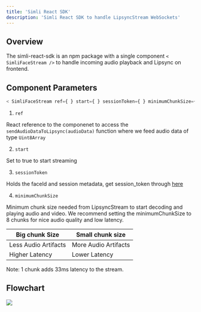 ```yaml
---
title: 'Simli React SDK'
description: 'Simli React SDK to handle LipsyncStream WebSockets'
---
```


## Overview
The simli-react-sdk is an npm package with a single component `< SimliFaceStream />` to handle incoming audio playback and Lipsync on frontend.

## Component Parameters
```js
< SimliFaceStream ref={ } start={ } sessionToken={ } minimumChunkSize={ } />
```
1. `ref`

React reference to the componenet to access the `sendAudioDataToLipsync(audioData)` function where we feed audio data of type `Uint8Array`

2. `start` 

Set to true to start streaming

3. `sessionToken` 

Holds the faceId and session metadata, get session_token through [here](/api-reference/endpoint/startAudioToVideoSession)

4. `minimumChunkSize`

Minimum chunk size needed from LipsyncStream to start decoding and playing audio and video. We recommend setting the minimumChunkSize to 8 chunks for nice audio quality and low latency.

| Big chunk Size | Small chunk size |
| -------------- | ----------------- |
| Less Audio Artifacts | More Audio Artifacts |
| Higher Latency | Lower Latency |

Note: 1 chunk adds 33ms latency to the stream.

## Flowchart
<Frame>
<img src="/flowchart.png" />
</Frame>
